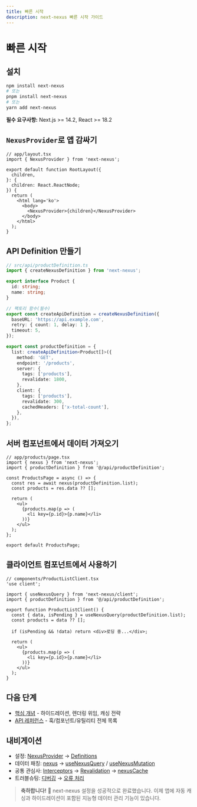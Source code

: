 ```yaml
---
title: 빠른 시작
description: next-nexus 빠른 시작 가이드
---
```


# 빠른 시작

## 설치

```bash
npm install next-nexus
# 또는
pnpm install next-nexus
# 또는
yarn add next-nexus
```

**필수 요구사항:** Next.js >= 14.2, React >= 18.2

## `NexusProvider`로 앱 감싸기

```tsx
// app/layout.tsx
import { NexusProvider } from 'next-nexus';

export default function RootLayout({
  children,
}: {
  children: React.ReactNode;
}) {
  return (
    <html lang='ko'>
      <body>
        <NexusProvider>{children}</NexusProvider>
      </body>
    </html>
  );
}
```

## API Definition 만들기

```ts
// src/api/productDefinition.ts
import { createNexusDefinition } from 'next-nexus';

export interface Product {
  id: string;
  name: string;
}

// 팩토리 함수(필수)
export const createApiDefinition = createNexusDefinition({
  baseURL: 'https://api.example.com',
  retry: { count: 1, delay: 1 },
  timeout: 5,
});

export const productDefinition = {
  list: createApiDefinition<Product[]>({
    method: 'GET',
    endpoint: '/products',
    server: {
      tags: ['products'],
      revalidate: 1800,
    },
    client: {
      tags: ['products'],
      revalidate: 300,
      cachedHeaders: ['x-total-count'],
    },
  }),
};
```

## 서버 컴포넌트에서 데이터 가져오기

```tsx
// app/products/page.tsx
import { nexus } from 'next-nexus';
import { productDefinition } from '@/api/productDefinition';

const ProductsPage = async () => {
  const res = await nexus(productDefinition.list);
  const products = res.data ?? [];

  return (
    <ul>
      {products.map(p => (
        <li key={p.id}>{p.name}</li>
      ))}
    </ul>
  );
};

export default ProductsPage;
```

## 클라이언트 컴포넌트에서 사용하기

```tsx
// components/ProductListClient.tsx
'use client';

import { useNexusQuery } from 'next-nexus/client';
import { productDefinition } from '@/api/productDefinition';

export function ProductListClient() {
  const { data, isPending } = useNexusQuery(productDefinition.list);
  const products = data ?? [];

  if (isPending && !data) return <div>로딩 중...</div>;

  return (
    <ul>
      {products.map(p => (
        <li key={p.id}>{p.name}</li>
      ))}
    </ul>
  );
}
```

## 다음 단계

- [핵심 개념](/ko/core-concepts) - 하이드레이션, 렌더링 위임, 캐싱 전략
- [API 레퍼런스](/ko/api) - 훅/컴포넌트/유틸리티 전체 목록

## 내비게이션
- 설정: [NexusProvider](/ko/api/nexus-provider) → [Definitions](/ko/api/definitions)
- 데이터 패칭: [nexus](/ko/api/nexus) → [useNexusQuery](/ko/api/hooks/use-nexus-query) / [useNexusMutation](/ko/api/hooks/use-nexus-mutation)
- 공통 관심사: [Interceptors](/ko/api/interceptors) → [Revalidation](/ko/api/revalidation) → [nexusCache](/ko/api/nexus-cache)
- 트러블슈팅: [디버깅](/ko/debugging) → [오류 처리](/ko/api/errors)

> **축하합니다!** 🎉 next-nexus 설정을 성공적으로 완료했습니다. 이제 앱에 자동 캐싱과 하이드레이션이 포함된 지능형 데이터 관리 기능이 있습니다.
